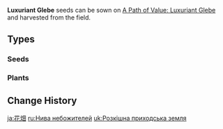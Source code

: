 {{Terminology Infobox
|image        = Item_Cecilia_Seed.png
|type         = Item Groups
|source1      = [[Gardening]] (Harvesting)
}}
'''Luxuriant Glebe''' seeds can be sown on [[A Path of Value: Luxuriant Glebe]] and harvested from the field.

==Types==
===Seeds===
{{Items by Category List|Luxuriant Glebe&Gardening Materials|2}}
===Plants===
{{Items by Category List|Luxuriant Glebe|not=Gardening Materials|2}}

==Change History==
{{Change History|2.0}}
[[Category:Luxuriant Glebe| ]]

[[ja:花畑]]
[[ru:Нива небожителей]]
[[uk:Розкішна приходська земля]]